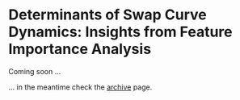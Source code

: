 # Determinants of Swap Curve Dynamics: Insights from Feature Importance Analysis

Coming soon ...

... in the meantime check the [archive](archive) page.